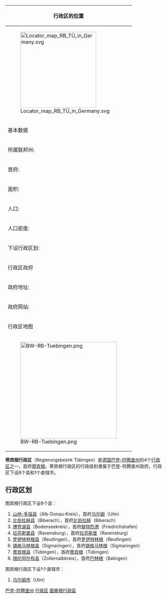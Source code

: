 {{noteTA
|G1=德国地名
|G2=Landkreis
}}
{| cellpadding="2" style="float: right; width: 307px; background: #e3e3e3; margin-left: 1em; border-spacing: 1px;"
! colspan="2" | 行政区的位置
|- style="background: #ffffff; text-align: center;"
| colspan="2" style="width: 145px" | [[File:Locator_map_RB_TÜ_in_Germany.svg|240px]]
|-
! colspan="2" | 基本数据
|- style="background: #ffffff;"
| 所属联邦州: || [[巴登-符腾堡州|巴登-符腾堡州]]
|- style="background: #ffffff;"
| 首府: || [[蒂宾根|蒂宾根]]
|- style="background: #ffffff;"
| 面积: || 8918 km²
|- style="background: #ffffff;"
| 人口: || 1,805,146 <small>(2005年12月31日)</small>
|- style="background: #ffffff;"
| 人口密度: || 202 人/km²
|- style="background: #ffffff;"
| 下设行政区划: || 1个直辖市<br />8个县<br />总共255个镇
|-
! colspan="2" | 行政区政府
|- style="background: #ffffff;"
| 政府地址: || <small>Konrad-Adenauer-Straße 20<br />72072 Tübingen</small>
|- style="background: #ffffff;"
| 政府网站: || <small>[http://www.rp.baden-wuerttemberg.de/ www.rp.baden-wuerttemberg.de]</small>
|-
! colspan="2" | 行政区地图
|- style="background: #ffffff; text-align: center;"
| colspan="2" | [[File:BW-RB-Tuebingen.png|305px]]
|}

'''蒂宾根行政区'''（Regierungsbezirk Tübingen）是[[德国|德国]][[巴登-符腾堡州|巴登-符腾堡州]]的4个[[行政区_(德国)|行政区]]之一，首府[[蒂宾根|蒂宾根]]。蒂宾根行政区的行政级别隶属于巴登-符腾堡州政府，行政区下设8个县和1个直辖市。

== 行政区划 ==
图宾根行政区下设8个县：
# [[山地-多瑙县|山地-多瑙县]]（Alb-Donau-Kreis），首府[[乌尔姆|乌尔姆]]（Ulm）
# [[比伯拉赫县|比伯拉赫县]]（Biberach），首府[[比伯拉赫|比伯拉赫]]（Biberach）
# [[博登湖县|博登湖县]]（Bodenseekreis），首府[[腓特烈港_(德国)|腓特烈港]]（Friedrichshafen）
# [[拉芬斯堡县|拉芬斯堡县]]（Ravensburg），首府[[拉芬斯堡|拉芬斯堡]]（Ravensburg）
# [[罗伊特林根县|罗伊特林根县]]（Reutlingen），首府[[罗伊特林根|罗伊特林根]]（Reutlingen）
# [[锡格马林根县|锡格马林根县]]（Sigmaringen），首府[[锡格马林根|锡格马林根]]（Sigmaringen）
# [[蒂宾根县|蒂宾根县]]（Tübingen），首府[[蒂宾根|蒂宾根]]（Tübingen）
#[[措伦阿尔布县|措伦阿尔布县]]（Zollernalbkreis），首府[[巴林根|巴林根]]（Balingen）

图宾根行政区下设1个直辖市：
# [[乌尔姆|乌尔姆市]]（Ulm）
{{巴登-符腾堡州行政区划}}
{{Authority control}}

[[Category:德国行政区|巴登-符腾堡州]]
[[Category:巴登-符腾堡州行政区划|行政区]]
[[Category:圖賓根行政區|]]
